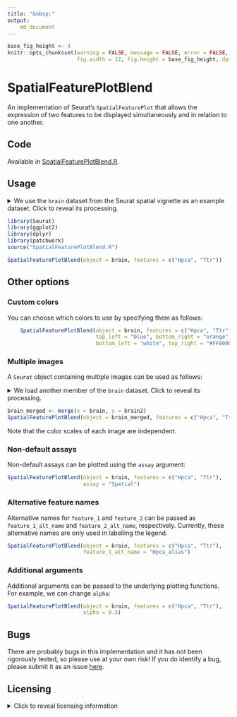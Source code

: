 ```yaml
---
title: "&nbsp;"
output:
    md_document
---
```


```r
base_fig_height <- 4
knitr::opts_chunk$set(warning = FALSE, message = FALSE, error = FALSE,
                      fig.width = 12, fig.height = base_fig_height, dpi = 300)
```

# SpatialFeaturePlotBlend

An implementation of Seurat's `SpatialFeaturePlot` that allows the expression
of two features to be displayed simultaneously and in relation to one another.

## Code

Available in [SpatialFeaturePlotBlend.R](SpatialFeaturePlotBlend.R).

## Usage

<details>
<summary>
We use the `brain` dataset from the Seurat spatial vignette as an example
dataset. Click to reveal its processing.
</summary>

```r
brain <- SeuratData::LoadData("stxBrain", type = "anterior1")
brain <- Seurat::SCTransform(brain, assay = "Spatial", verbose = FALSE)
```

</details>

```r
library(Seurat)
library(ggplot2)
library(dplyr)
library(patchwork)
source("SpatialFeaturePlotBlend.R")

SpatialFeaturePlotBlend(object = brain, features = c("Hpca", "Ttr"))
```

## Other options

### Custom colors

You can choose which colors to use by specifying them as follows:

```r
    SpatialFeaturePlotBlend(object = brain, features = c("Hpca", "Ttr"),
                            top_left = "blue", bottom_right = "orange",
                            bottom_left = "white", top_right = "#FF0000")
```

### Multiple images

A `Seurat` object containing multiple images can be used as follows:

<details>
<summary>
We load another member of the `brain` dataset. Click to reveal its processing.
</summary>

```r
brain2 <- SeuratData::LoadData("stxBrain", type = "posterior1")
brain2 <- Seurat::SCTransform(brain2, assay = "Spatial", verbose = FALSE)
```

</details>

```r
brain_merged <- merge(x = brain, y = brain2)
SpatialFeaturePlotBlend(object = brain_merged, features = c("Hpca", "Ttr"))
```

Note that the color scales of each image are independent.

### Non-default assays

Non-default assays can be plotted using the `assay` argument:

```r
SpatialFeaturePlotBlend(object = brain, features = c("Hpca", "Ttr"),
                        assay = "Spatial")
```

### Alternative feature names

Alternative names for `feature_1` and `feature_2` can be passed as
`feature_1_alt_name` and `feature_2_alt_name`, respectively. Currently, these
alternative names are only used in labelling the legend.

```r
SpatialFeaturePlotBlend(object = brain, features = c("Hpca", "Ttr"),
                        feature_1_alt_name = "Hpca_alias")
```

### Additional arguments

Additional arguments can be passed to the underlying plotting functions. For
example, we can change `alpha`:

```r
SpatialFeaturePlotBlend(object = brain, features = c("Hpca", "Ttr"),
                        alpha = 0.5)
```

## Bugs

There are probably bugs in this implementation and it has not been rigorously
tested, so please use at your own risk! If you do identify a bug, please submit
it as an issue
[here](https://github.com/george-hall-ucl/SpatialFeaturePlotBlend/issues).

## Licensing

<details>
<summary>Click to reveal licensing information</summary>
    Copyright (C) 2024 University College London, licensed under GNU General
    Public License v3.0.

    This program is free software: you can redistribute it and/or modify it
    under the terms of the GNU General Public License as published by the Free
    Software Foundation, either version 3 of the License, or (at your option)
    any later version.

    This program is distributed in the hope that it will be useful, but WITHOUT
    ANY WARRANTY; without even the implied warranty of MERCHANTABILITY or
    FITNESS FOR A PARTICULAR PURPOSE.  See the GNU General Public License for
    more details.

    You should have received a copy of the GNU General Public License along
    with this program.  If not, see <http://www.gnu.org/licenses/>.
</details>
